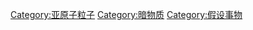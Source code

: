 {{catmore}}

[[Category:亚原子粒子|Category:亚原子粒子]]
[[Category:暗物质|Category:暗物质]]
[[Category:假设事物|Category:假设事物]]